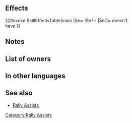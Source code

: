 {{Assist
|tagid=SID_攻撃守備の応援
|name=Rally Atk/Def
|range=1
|effect=Grants Atk/Def+3 to target ally for 1 turn.
|cost=300
|required=Rally Attack;Rally Defense
|exclusive=0
|canUseMove={{MoveList|all}}
|canUseWeapon={{WeaponList|exclude=Staff}}
|properties=random_all,random_inherit_base
}}
==Effects==
{{#invoke:SkillEffectsTable|main
|Se={{Eft|Bonuses|Atk/Def|3}}
|SeT={{Tgt|Target Ally}}
|SeC={{Tgt|Target Ally}} doesn't<br>have {{SEt|Isolation}}
}}
==Notes==
{{Bonuses}}
==List of owners==
{{Skill Hero List}}
==In other languages==
{{OtherLanguages
|english=Rally Atk/Def
|japanese=攻撃守備の応援
|german=Agr./Ver. sam.
|spanishEU=Potenc. Ata/Def
|spanishLA=Potenc. Atq./Def.
|french=Rall. : Atq/Déf
|italian=Sprone Att/Dif
|chineseTW=攻擊防守支援
|portuguese=Atq./Def. nímios
}}
==See also==
* [[Rally Assists]]
{{Assists Navbox}}
[[Category:Rally Assists]]